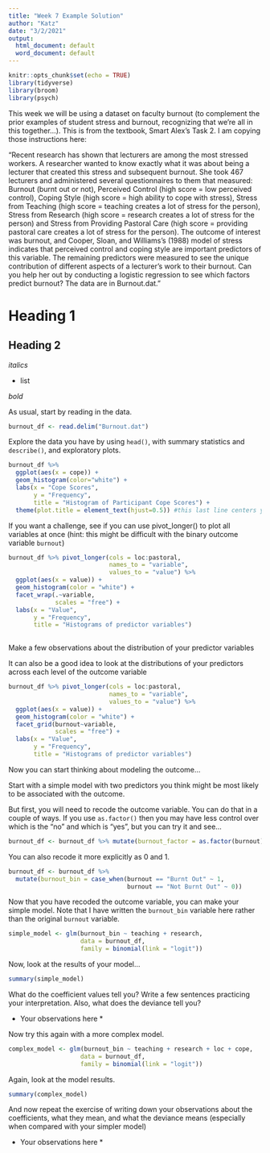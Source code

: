 ```yaml
---
title: "Week 7 Example Solution"
author: "Katz"
date: "3/2/2021"
output:
  html_document: default
  word_document: default
---
```




```r
knitr::opts_chunk$set(echo = TRUE)
library(tidyverse)
library(broom)
library(psych)

```

This week we will be using a dataset on faculty burnout (to complement the prior examples of student stress and burnout, recognizing that we're all in this together...). This is from the textbook, Smart Alex's Task 2. I am copying those instructions here:

"Recent research has shown that lecturers are among the most stressed workers.
A researcher wanted to know exactly what it was about being a lecturer that
created this stress and subsequent burnout. She took 467 lecturers and administered several questionnaires to them that measured: Burnout (burnt out or not), Perceived Control (high score = low perceived control), Coping Style (high score = high ability to cope with stress), Stress from Teaching (high score = teaching creates a lot of stress for the person), Stress from Research (high score = research creates a lot of stress for the person) and Stress from Providing Pastoral Care (high score = providing pastoral care creates a lot of stress for the person). The outcome of interest was burnout, and Cooper, Sloan, and Williams’s (1988) model of stress indicates that perceived control and coping style are important predictors of this variable. The remaining predictors were measured to see the unique contribution of different aspects of a lecturer’s work to their burnout. Can you help her out by conducting a logistic regression to see which factors predict burnout? The data are in Burnout.dat."

# Heading 1

## Heading 2

_italics_

* list


*bold*

As usual, start by reading in the data.
```r
 
burnout_df <- read.delim("Burnout.dat")

```





Explore the data you have by using `head()`, with summary statistics and `describe()`, and exploratory plots.

```r

burnout_df %>% 
  ggplot(aes(x = cope)) +
  geom_histogram(color="white") +
  labs(x = "Cope Scores",
       y = "Frequency",
       title = "Histogram of Participant Cope Scores") +
  theme(plot.title = element_text(hjust=0.5)) #this last line centers your title

```

If you want a challenge, see if you can use pivot_longer() to plot all variables at once (hint: this might be difficult with the binary outcome variable `burnout`)

```r

burnout_df %>% pivot_longer(cols = loc:pastoral, 
                            names_to = "variable", 
                            values_to = "value") %>% 
  ggplot(aes(x = value)) +
  geom_histogram(color = "white") +
  facet_wrap(.~variable, 
             scales = "free") +
  labs(x = "Value",
       y = "Frequency",
       title = "Histograms of predictor variables")
  

```

Make a few observations about the distribution of your predictor variables

It can also be a good idea to look at the distributions of your predictors across each level of the outcome variable

```r


burnout_df %>% pivot_longer(cols = loc:pastoral, 
                            names_to = "variable", 
                            values_to = "value") %>% 
  ggplot(aes(x = value)) +
  geom_histogram(color = "white") +
  facet_grid(burnout~variable, 
             scales = "free") +
  labs(x = "Value",
       y = "Frequency",
       title = "Histograms of predictor variables")

```

Now you can start thinking about modeling the outcome...

Start with a simple model with two predictors you think might be most likely to be associated with the outcome.

But first, you will need to recode the outcome variable. You can do that in a couple of ways. If you use `as.factor()` then you may have less control over which is the "no" and which is "yes", but you can try it and see...

```r
burnout_df <- burnout_df %>% mutate(burnout_factor = as.factor(burnout))
```

You can also recode it more explicitly as 0 and 1.

```r
burnout_df <- burnout_df %>% 
  mutate(burnout_bin = case_when(burnout == "Burnt Out" ~ 1,
                                 burnout == "Not Burnt Out" ~ 0))
```

Now that you have recoded the outcome variable, you can make your simple model. Note that I have written the `burnout_bin` variable here rather than the original `burnout` variable.

```r

simple_model <- glm(burnout_bin ~ teaching + research, 
                    data = burnout_df,
                    family = binomial(link = "logit"))

```

Now, look at the results of your model...

```r

summary(simple_model)

```


What do the coefficient values tell you? Write a few sentences practicing your interpretation. Also, what does the deviance tell you?

* Your observations here *




Now try this again with a more complex model.

```r

complex_model <- glm(burnout_bin ~ teaching + research + loc + cope, 
                    data = burnout_df,
                    family = binomial(link = "logit"))

```


Again, look at the model results.

```r

summary(complex_model)
```


And now repeat the exercise of writing down your observations about the coefficients, what they mean, and what the deviance means (especially when compared with your simpler model)


* Your observations here *